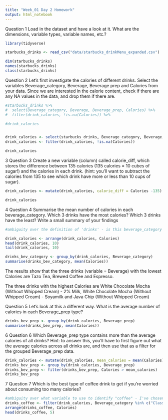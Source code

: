 ```yaml
---
title: "Week_01 Day 2 Homework"
output: html_notebook
---
```


Question 1
Load in the dataset and have a look at it. What are the dimensions, variable types, variable names, etc.? 
```r
library(tidyverse)

starbucks_drinks <- read_csv("data/starbucks_drinkMenu_expanded.csv")

dim(starbucks_drinks)
names(starbucks_drinks)
class(starbucks_drinks)
```


Question 2
Let’s first investigate the calories of different drinks. Select the variables Beverage_category, Beverage, Beverage prep and Calories from your data. Since we are interested in the calorie content, check if there are any NA values in the data, and drop them if there are.


```r
#starbucks_drinks %>% 
#  select(Beverage_category, Beverage, Beverage_prep, Calories) %>% 
#  filter(drink_calories, !is.na(Calories)) %>% 

#drink_calories


drink_calories <- select(starbucks_drinks, Beverage_category, Beverage, Beverage_prep, Calories)
drink_calories <- filter(drink_calories, !is.na(Calories))

drink_calories
```


3 Question 3
Create a new variable (column) called calorie_diff, which stores the difference between 135 calories (135 calories = 10 cubes of sugar!) and the calories in each drink. (hint: you’ll want to subtract the calories from 135 to see which drink have more or less than 10 cups of sugar). 

```r
drink_calories <- mutate(drink_calories, calorie_diff = Calories -135)

drink_calories
```


4 Question 4
Summarise the mean number of calories in each beverage_category. Which 3 drinks have the most calories? Which 3 drinks have the least? Write a small summary of your findings

```r

#ambiguity over the definition of 'drinks' - is this beverage_category or beverage? I've chosen to go with beverage

drink_calories <- arrange(drink_calories, Calories)
head(drink_calories, 10)
tail(drink_calories, 10)

drinks_bev_category <- group_by(drink_calories, Beverage_category)
summarise(drinks_bev_category, mean(Calories))
```

The results show that the three drinks (variable = Beverage) with the lowest Calories are Tazo Tea, Brewed Coffee and Espresso.

The three drinks with the highest Calories are White Chocolate Mocha (Without Whipped Cream) - 2% Milk, White Chocolate Mocha (Without Whipped Cream) - Soyamilk and Java Chip (Without Whipped Cream)


Question 5
Let’s look at this a different way. What is the average number of calories in each Beverage_prep type?

```r
drinks_bev_prep <- group_by(drink_calories, Beverage_prep)
summarise(drinks_bev_prep, mean(Calories))
```



6 Question 6
Which Beverage_prep type contains more than the average calories of all drinks?
Hint: to answer this, you’ll have to first figure out what the average calories across all drinks are, and then use that as a filter for the grouped Beverage_prep data.

```r
drink_calories <- mutate(drink_calories, mean_calories = mean(Calories))
drinks_bev_prep <- group_by(drink_calories, Beverage_prep)
drinks_bev_prep <- filter(drinks_bev_prep, Calories > mean_calories)
drinks_bev_prep
```


7 Question 7
Which is the best type of coffee drink to get if you’re worried about consuming too many calories?

```r

#ambiguity over what variable to use to identify "coffee" - I've chosen Beverage_category
drinks_coffee <- filter(drink_calories, Beverage_category %in% c("Classic Espresso Drinks", "Coffee", "Frappuccino® Blended Coffee", "Frappuccino® Blended Crème", "Frappuccino® Light Blended Coffee"))
arrange(drinks_coffee, Calories)
head(drinks_coffee, 5)
```














